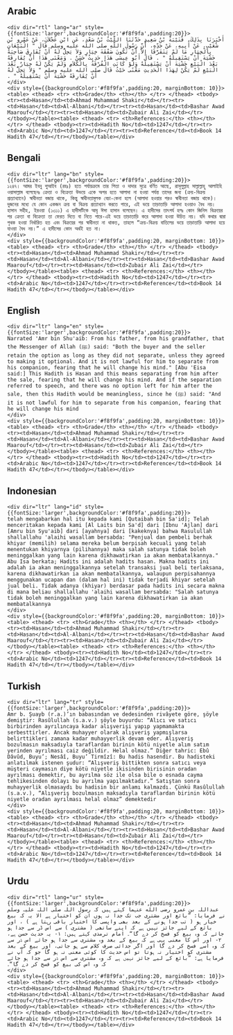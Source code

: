 ## Arabic


    <div dir="rtl" lang="ar" style={{fontSize:'larger',backgroundColor:'#f8f9fa',padding:20}}>
    أَخْبَرَنَا بِذَلِكَ، قُتَيْبَةُ بْنُ سَعِيدٍ حَدَّثَنَا اللَّيْثُ بْنُ سَعْدٍ، عَنِ ابْنِ عَجْلاَنَ، عَنْ عَمْرِو بْنِ شُعَيْبٍ، عَنْ أَبِيهِ، عَنْ جَدِّهِ، أَنَّ رَسُولَ اللَّهِ صلى الله عليه وسلم قَالَ ‏"‏ الْبَيِّعَانِ بِالْخِيَارِ مَا لَمْ يَتَفَرَّقَا إِلاَّ أَنْ تَكُونَ صَفْقَةَ خِيَارٍ وَلاَ يَحِلُّ لَهُ أَنْ يُفَارِقَ صَاحِبَهُ خَشْيَةَ أَنْ يَسْتَقِيلَهُ ‏"‏ ‏.‏ قَالَ أَبُو عِيسَى هَذَا حَدِيثٌ حَسَنٌ ‏.‏ وَمَعْنَى هَذَا أَنْ يُفَارِقَهُ بَعْدَ الْبَيْعِ خَشْيَةَ أَنْ يَسْتَقِيلَهُ وَلَوْ كَانَتِ الْفُرْقَةُ بِالْكَلاَمِ وَلَمْ يَكُنْ لَهُ خِيَارٌ بَعْدَ الْبَيْعِ لَمْ يَكُنْ لِهَذَا الْحَدِيثِ مَعْنًى حَيْثُ قَالَ صلى الله عليه وسلم ‏"‏ وَلاَ يَحِلُّ لَهُ أَنْ يُفَارِقَهُ خَشْيَةَ أَنْ يَسْتَقِيلَهُ ‏"‏ ‏.‏
    </div>
    <div style={{backgroundColor:'#f8f9fa',padding:20, marginBottom: 10}}><table> <thead> <tr> <th>Grade</th> <th></th> </tr> </thead> <tbody> <tr><td>Hasan</td><td>Ahmad Muhammad Shakir</td></tr><tr><td>Hasan</td><td>Al-Albani</td></tr><tr><td>Hasan</td><td>Bashar Awad Maarouf</td></tr><tr><td>Hasan</td><td>Zubair Ali Zai</td></tr></tbody></table><table> <thead> <tr> <th>References:</th> <th></th> </tr> </thead> <tbody><tr><td>Hadith No</td><td>1247</td></tr><tr><td>Arabic No</td><td>1247</td></tr><tr><td>Reference</td><td>Book 14 Hadith 47</td></tr></tbody></table></div>

## Bengali


    <div dir="ltr" lang="bn" style={{fontSize:'larger',backgroundColor:'#f8f9fa',padding:20}}>
    ১২৪৭। আমর ইবনু শুআইব (রহঃ) হতে পর্যায়ক্রমে তার পিতা ও দাদার সূত্রে বর্ণিত আছে, রাসূলুল্লাহ সাল্লাল্লাহু আলাইহি ওয়াসাল্লাম বলেছেনঃ ক্রেতা ও বিক্রেতা উভয়ে একে অপর হতে আলাদা না হওয়া পর্যন্ত তাদের জন্য (ক্রয়-বিক্রয় প্রত্যাখ্যানে) স্বাধীনতা বজায় থাকে, কিন্তু স্বাধীনতামূলক বেচা-কেনা হলে (আলাদা হওয়ার পরও স্বাধীনতা বজায় থাকে)। দুজনের মধ্যে যে কোন একজন ক্রয় বা বিক্রয় প্রত্যাখ্যান করতে পারে, এই ভয়ে তাড়াতাড়ি আলাদা হওয়াও বৈধ নয়। হাসান সহীহ, ইরওয়া (১৩১১) এ হাদীসটিকে আবৃ ঈসা হাসান বলেছেন। এ হাদীসের তাৎপর্য হলঃ কোন জিনিস বিক্রয়ের পর ক্রেতা বা বিক্রেতা তা ফেরত দিতে বা নিতে পারে-এই ভয়ে তাড়াতাড়ি করে আলাদা হওয়া উচিত নয়। যদি কথার দ্বারা পৃথক হওয়া নির্ধারিত হত এবং বিক্রয়ের পর স্বাধীনতা না থাকত, তাহলে “ক্রয়-বিক্রয় বাতিলের ভয়ে তাড়াতাড়ি আলাদা হয়ে যাওয়া বৈধ নয়।” এ হাদীসের কোন অর্থই হত না।
    </div>
    <div style={{backgroundColor:'#f8f9fa',padding:20, marginBottom: 10}}><table> <thead> <tr> <th>Grade</th> <th></th> </tr> </thead> <tbody> <tr><td>Hasan</td><td>Ahmad Muhammad Shakir</td></tr><tr><td>Hasan</td><td>Al-Albani</td></tr><tr><td>Hasan</td><td>Bashar Awad Maarouf</td></tr><tr><td>Hasan</td><td>Zubair Ali Zai</td></tr></tbody></table><table> <thead> <tr> <th>References:</th> <th></th> </tr> </thead> <tbody><tr><td>Hadith No</td><td>1247</td></tr><tr><td>Arabic No</td><td>1247</td></tr><tr><td>Reference</td><td>Book 14 Hadith 47</td></tr></tbody></table></div>

## English


    <div dir="ltr" lang="en" style={{fontSize:'larger',backgroundColor:'#f8f9fa',padding:20}}>
    Narrated 'Amr bin Shu'aib: From his father, from his grandfather, that the Messenger of Allah (ﷺ) said: "Both the buyer and the seller retain the option as long as they did not separate, unless they agreed to making it optional. And it is not lawful for him to separate from his companion, fearing that he will change his mind." [Abu 'Eisa said:] This Hadith is Hasan and this means separating from him after the sale, fearing that he will change his mind. And if the separation referred to speech, and there was no option left for him after the sale, then this Hadith would be meaningless, since he (ﷺ) said: "And it is not lawful for him to separate from his companion, fearing that he will change his mind
    </div>
    <div style={{backgroundColor:'#f8f9fa',padding:20, marginBottom: 10}}><table> <thead> <tr> <th>Grade</th> <th></th> </tr> </thead> <tbody> <tr><td>Hasan</td><td>Ahmad Muhammad Shakir</td></tr><tr><td>Hasan</td><td>Al-Albani</td></tr><tr><td>Hasan</td><td>Bashar Awad Maarouf</td></tr><tr><td>Hasan</td><td>Zubair Ali Zai</td></tr></tbody></table><table> <thead> <tr> <th>References:</th> <th></th> </tr> </thead> <tbody><tr><td>Hadith No</td><td>1247</td></tr><tr><td>Arabic No</td><td>1247</td></tr><tr><td>Reference</td><td>Book 14 Hadith 47</td></tr></tbody></table></div>

## Indonesian


    <div dir="ltr" lang="id" style={{fontSize:'larger',backgroundColor:'#f8f9fa',padding:20}}>
    telah mengabarkan hal itu kepada kami [Qutaibah bin Sa'id]; Telah menceritakan kepada kami [Al Laits bin Sa'd] dari [Ibnu 'Ajlan] dari [Amru bin Syu'aib] dari [ayahnya] dari [kakeknya] bahwa Rasulullah shallallahu 'alaihi wasallam bersabda: "Penjual dan pembeli berhak khiyar (memilih) selama mereka belum berpisah kecuali yang telah menentukan khiyarnya (pilihannya) maka salah satunya tidak boleh meninggalkan yang lain karena dikhawatirkan ia akan membatalkannya." Abu Isa berkata; Hadits ini adalah hadits hasan. Makna hadits ini adalah ia akan meninggalkannya setelah transaksi jual beli terlaksana, karena dikhawatirkan ia akan membatalkannya, walaupun perpisahannya menggunakan ucapan dan (dalam hal ini) tidak terjadi khiyar setelah jual beli. Tidak adanya (khiyar) berdasar pada hadits ini secara makna di mana beliau shallallahu 'alaihi wasallam bersabda: "Salah satunya tidak boleh meninggalkan yang lain karena dikhawatirkan ia akan membatalkannya
    </div>
    <div style={{backgroundColor:'#f8f9fa',padding:20, marginBottom: 10}}><table> <thead> <tr> <th>Grade</th> <th></th> </tr> </thead> <tbody> <tr><td>Hasan</td><td>Ahmad Muhammad Shakir</td></tr><tr><td>Hasan</td><td>Al-Albani</td></tr><tr><td>Hasan</td><td>Bashar Awad Maarouf</td></tr><tr><td>Hasan</td><td>Zubair Ali Zai</td></tr></tbody></table><table> <thead> <tr> <th>References:</th> <th></th> </tr> </thead> <tbody><tr><td>Hadith No</td><td>1247</td></tr><tr><td>Arabic No</td><td>1247</td></tr><tr><td>Reference</td><td>Book 14 Hadith 47</td></tr></tbody></table></div>

## Turkish


    <div dir="ltr" lang="tr" style={{fontSize:'larger',backgroundColor:'#f8f9fa',padding:20}}>
    Amr b. Şuayb (r.a.)’ın babasından ve dedesinden rivâyete göre, şöyle demiştir: Rasûlullah (s.a.v.) şöyle buyurdu: “Alıcı ve satıcı birbirinden ayrılıncaya kadar alışverişi yapıp yapmamakta serbesttirler. Ancak muhayyer olarak alışveriş yapmışlarsa belirttikleri zamana kadar muhayyerlik devam eder. Alışveriş bozulmasın maksadıyla taraflardan birinin kötü niyetle alım satım yerinden ayrılması caiz değildir. Helal olmaz.” Diğer tahric: Ebû Dâvûd, Buyu’; Nesâî, Buyu’ Tirmîzî: Bu hadis hasendir. Bu hadisteki anlatılmak istenen şudur: “Alışveriş bittikten sonra satıcı veya müşteri caymasın diye kötü niyetle ikisinden birisinin oradan ayrılması demektir, bu ayrılma söz ile olsa bile o esnada cayma tehlikesinden dolayı bu ayrılma yapılmaktadır.” Satıştan sonra muhayyerlik olmasaydı bu hadisin bir anlamı kalmazdı. Çünkü Rasûlullah (s.a.v.), “Alışveriş bozulmasın maksadıyla taraflardan birinin kötü niyetle oradan ayrılması helal olmaz” demektedir
    </div>
    <div style={{backgroundColor:'#f8f9fa',padding:20, marginBottom: 10}}><table> <thead> <tr> <th>Grade</th> <th></th> </tr> </thead> <tbody> <tr><td>Hasan</td><td>Ahmad Muhammad Shakir</td></tr><tr><td>Hasan</td><td>Al-Albani</td></tr><tr><td>Hasan</td><td>Bashar Awad Maarouf</td></tr><tr><td>Hasan</td><td>Zubair Ali Zai</td></tr></tbody></table><table> <thead> <tr> <th>References:</th> <th></th> </tr> </thead> <tbody><tr><td>Hadith No</td><td>1247</td></tr><tr><td>Arabic No</td><td>1247</td></tr><tr><td>Reference</td><td>Book 14 Hadith 47</td></tr></tbody></table></div>

## Urdu


    <div dir="rtl" lang="ur" style={{fontSize:'larger',backgroundColor:'#f8f9fa',padding:20}}>
    عبداللہ بن عمرو رضی الله عنہما کہتے ہیں کہ رسول اللہ صلی اللہ علیہ وسلم نے فرمایا: ”بائع اور مشتری جب تک جدا نہ ہوں ان کو اختیار ہے الا یہ کہ بیع خیار ہو ( تب جدا ہونے کے بعد بھی واپسی کا اختیار باقی رہتا ہے ) ، اور بائع کے لیے جائز نہیں ہے کہ اپنے ساتھی ( مشتری ) سے اس ڈر سے جدا ہو جائے کہ وہ بیع کو فسخ کر دے گا“۔ امام ترمذی کہتے ہیں: ۱- یہ حدیث حسن ہے، ۲- اور اس کا معنی یہی ہے کہ بیع کے بعد وہ مشتری سے جدا ہو جائے اس ڈر سے کہ وہ اسے فسخ کر دے گا اور اگر جدائی صرف کلام سے ہو جاتی، اور بیع کے بعد مشتری کو اختیار نہ ہوتا تو اس حدیث کا کوئی معنی نہ ہو گا جو کہ آپ نے فرمایا ہے: ”بائع کے لیے جائز نہیں ہے کہ وہ مشتری سے اس ڈر سے جدا ہو جائے کہ وہ اس کی بیع کو فسخ کر دے گا“۔
    </div>
    <div style={{backgroundColor:'#f8f9fa',padding:20, marginBottom: 10}}><table> <thead> <tr> <th>Grade</th> <th></th> </tr> </thead> <tbody> <tr><td>Hasan</td><td>Ahmad Muhammad Shakir</td></tr><tr><td>Hasan</td><td>Al-Albani</td></tr><tr><td>Hasan</td><td>Bashar Awad Maarouf</td></tr><tr><td>Hasan</td><td>Zubair Ali Zai</td></tr></tbody></table><table> <thead> <tr> <th>References:</th> <th></th> </tr> </thead> <tbody><tr><td>Hadith No</td><td>1247</td></tr><tr><td>Arabic No</td><td>1247</td></tr><tr><td>Reference</td><td>Book 14 Hadith 47</td></tr></tbody></table></div>